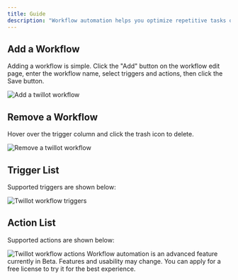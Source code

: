 ```yaml
---
title: Guide
description: "Workflow automation helps you optimize repetitive tasks on X/Twitter, increase content exposure, and boost your influence."
---
```


## Add a Workflow

Adding a workflow is simple. Click the "Add" button on the workflow edit page, enter the workflow name, select triggers and actions, then click the Save button.

<img src="/images/add-workflow.png" alt="Add a twillot workflow" />

## Remove a Workflow

Hover over the trigger column and click the trash icon to delete.

<img src="/images/remove-workflow.png" alt="Remove a twillot workflow" />

## Trigger List

Supported triggers are shown below:

<img src="/images/triggers.png" alt="Twillot workflow triggers" />

## Action List

Supported actions are shown below:

<img src="/images/actions.png" alt="Twillot workflow actions" />

<Tip>
  Workflow automation is an advanced feature currently in Beta. Features and usability may change. You can apply for a free license to try it for the best experience.
</Tip>
